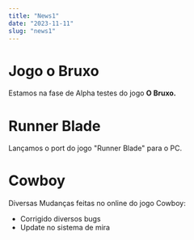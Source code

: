 ```yaml
---
title: "News1"
date: "2023-11-11"
slug: "news1"
---
```


# Jogo o Bruxo

Estamos na fase de Alpha testes do jogo **O Bruxo.**

# Runner Blade

Lançamos o port do jogo "Runner Blade" para o PC.

# Cowboy

Diversas Mudanças feitas no online do jogo Cowboy:
* Corrigido diversos bugs
* Update no sistema de mira



